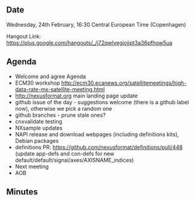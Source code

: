 ==Date==

Wednesday, 24th February, 16:30 Central European Time (Copenhagen)

Hangout Link: https://plus.google.com/hangouts/_/j72qwlvegiojjpt3a36pfhow5ua

==Agenda==

* Welcome and agree Agenda
* ECM30 workshop http://ecm30.ecanews.org/satellitemeetings/high-data-rate-mx-satellite-meeting.html
* http://nexusformat.org main landing page update
* github issue of the day - suggestions welcome (there is a github label now), otherwise we pick a random one
* github branches - prune stale ones?
* cnxvalidate testing
* NXsample updates
* NAPI release and download webpages (including definitions kits), Debian packages
* definitions PR: https://github.com/nexusformat/definitions/pull/448 (update app-defs and con-defs for new default/default/signal/axes/AXISNAME_indices)
* Next meeting
* AOB

==Minutes==